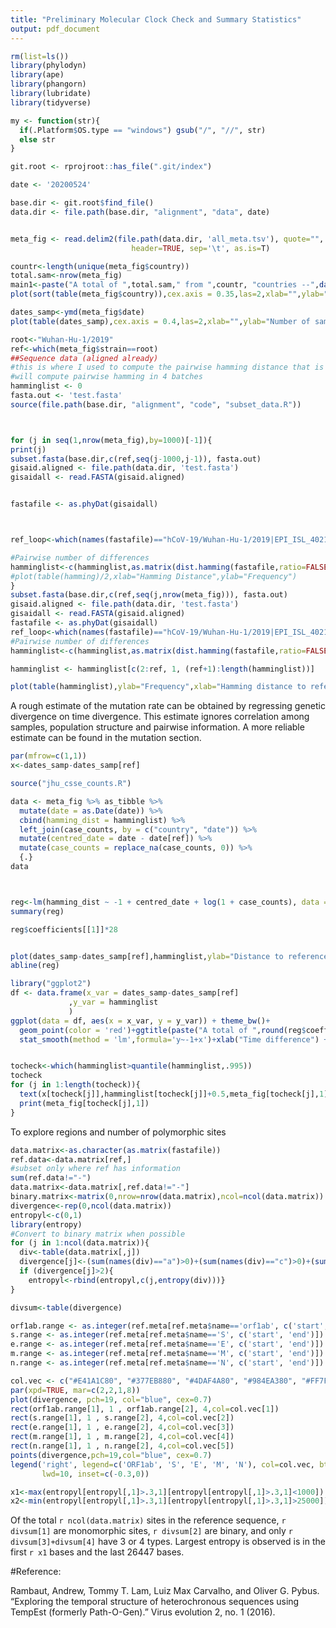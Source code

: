 ```yaml
---
title: "Preliminary Molecular Clock Check and Summary Statistics"
output: pdf_document
---
```


```r
rm(list=ls())
library(phylodyn)
library(ape)
library(phangorn)
library(lubridate)
library(tidyverse)

my <- function(str){
  if(.Platform$OS.type == "windows") gsub("/", "//", str)
  else str
}

git.root <- rprojroot::has_file(".git/index")

date <- '20200524'

base.dir <- git.root$find_file()
data.dir <- file.path(base.dir, "alignment", "data", date)


meta_fig <- read.delim2(file.path(data.dir, 'all_meta.tsv'), quote="",
                           header=TRUE, sep='\t', as.is=T)

countr<-length(unique(meta_fig$country))
total.sam<-nrow(meta_fig)
main1<-paste("A total of ",total.sam," from ",countr, "countries --",date(),collapse="")
plot(sort(table(meta_fig$country)),cex.axis = 0.35,las=2,xlab="",ylab="Number of samples",main="")

```


```r
dates_samp<-ymd(meta_fig$date)
plot(table(dates_samp),cex.axis = 0.4,las=2,xlab="",ylab="Number of samples",main="Sequences by date")
```


```r
root<-"Wuhan-Hu-1/2019"
ref<-which(meta_fig$strain==root)
##Sequence data (aligned already)
#this is where I used to compute the pairwise hamming distance that is difficult 
#will compute pairwise hamming in 4 batches
hamminglist <- 0
fasta.out <- 'test.fasta'
source(file.path(base.dir, "alignment", "code", "subset_data.R"))



for (j in seq(1,nrow(meta_fig),by=1000)[-1]){
print(j)
subset.fasta(base.dir,c(ref,seq(j-1000,j-1)), fasta.out)
gisaid.aligned <- file.path(data.dir, 'test.fasta')
gisaidall <- read.FASTA(gisaid.aligned)


fastafile <- as.phyDat(gisaidall)



ref_loop<-which(names(fastafile)=="hCoV-19/Wuhan-Hu-1/2019|EPI_ISL_402125|2019-12-31")

#Pairwise number of differences
hamminglist<-c(hamminglist,as.matrix(dist.hamming(fastafile,ratio=FALSE))[ref_loop,-ref_loop])
#plot(table(hamming)/2,xlab="Hamming Distance",ylab="Frequency")
}
subset.fasta(base.dir,c(ref,seq(j,nrow(meta_fig))), fasta.out)
gisaid.aligned <- file.path(data.dir, 'test.fasta')
gisaidall <- read.FASTA(gisaid.aligned)
fastafile <- as.phyDat(gisaidall)
ref_loop<-which(names(fastafile)=="hCoV-19/Wuhan-Hu-1/2019|EPI_ISL_402125|2019-12-31")
#Pairwise number of differences
hamminglist<-c(hamminglist,as.matrix(dist.hamming(fastafile,ratio=FALSE))[ref_loop,-ref_loop])

hamminglist <- hamminglist[c(2:ref, 1, (ref+1):length(hamminglist))]

```


```r
plot(table(hamminglist),ylab="Frequency",xlab="Hamming distance to reference")
```

A rough estimate of the mutation rate can be obtained by regressing genetic divergence on time divergence. This estimate ignores correlation among samples, population structure and pairwise information. A more reliable estimate can be found in the mutation section.

```r
par(mfrow=c(1,1))
x<-dates_samp-dates_samp[ref]

source("jhu_csse_counts.R")

data <- meta_fig %>% as_tibble %>%
  mutate(date = as.Date(date)) %>%
  cbind(hamming_dist = hamminglist) %>%
  left_join(case_counts, by = c("country", "date")) %>%
  mutate(centred_date = date - date[ref]) %>%
  mutate(case_counts = replace_na(case_counts, 0)) %>%
  {.}
data



reg<-lm(hamming_dist ~ -1 + centred_date + log(1 + case_counts), data = data)
summary(reg)

reg$coefficients[[1]]*28


plot(dates_samp-dates_samp[ref],hamminglist,ylab="Distance to reference",xlab="Time difference (Days)",main=paste("A total of ",round(reg$coefficients[[1]]*28,2)," of mutations per month",sep=""))
abline(reg)

library("ggplot2")
df <- data.frame(x_var = dates_samp-dates_samp[ref] 
             ,y_var = hamminglist
             )
ggplot(data = df, aes(x = x_var, y = y_var)) + theme_bw()+
  geom_point(color = 'red')+ggtitle(paste("A total of ",round(reg$coefficients[[1]]*28,2)," of mutations per month",sep=""))+
  stat_smooth(method = 'lm',formula='y~-1+x')+xlab("Time difference") + ylab("Distance to reference") +ylim(0,40)


tocheck<-which(hamminglist>quantile(hamminglist,.995))
tocheck
for (j in 1:length(tocheck)){
  text(x[tocheck[j]],hamminglist[tocheck[j]]+0.5,meta_fig[tocheck[j],1],cex=.5)
  print(meta_fig[tocheck[j],1])
}
```

To explore regions and number of polymorphic sites
```r
data.matrix<-as.character(as.matrix(fastafile))
ref.data<-data.matrix[ref,]
#subset only where ref has information
sum(ref.data!="-")
data.matrix<-data.matrix[,ref.data!="-"]
binary.matrix<-matrix(0,nrow=nrow(data.matrix),ncol=ncol(data.matrix))
divergence<-rep(0,ncol(data.matrix))
entropyl<-c(0,1)
library(entropy)
#Convert to binary matrix when possible
for (j in 1:ncol(data.matrix)){
  div<-table(data.matrix[,j])
  divergence[j]<-(sum(names(div)=="a")>0)+(sum(names(div)=="c")>0)+(sum(names(div)=="t")>0)+(sum(names(div)=="g")>0)
  if (divergence[j]>2){
    entropyl<-rbind(entropyl,c(j,entropy(div)))}
}

divsum<-table(divergence)
```

```r
orf1ab.range <- as.integer(ref.meta[ref.meta$name=='orf1ab', c('start', 'end')])
s.range <- as.integer(ref.meta[ref.meta$name=='S', c('start', 'end')])
e.range <- as.integer(ref.meta[ref.meta$name=='E', c('start', 'end')])
m.range <- as.integer(ref.meta[ref.meta$name=='M', c('start', 'end')])
n.range <- as.integer(ref.meta[ref.meta$name=='N', c('start', 'end')])

col.vec <- c("#E41A1C80", "#377EB880", "#4DAF4A80", "#984EA380", "#FF7F0080")
par(xpd=TRUE, mar=c(2,2,1,8))
plot(divergence, pch=19, col="blue", cex=0.7)
rect(orf1ab.range[1], 1 , orf1ab.range[2], 4,col=col.vec[1])
rect(s.range[1], 1 , s.range[2], 4,col=col.vec[2])
rect(e.range[1], 1 , e.range[2], 4,col=col.vec[3])
rect(m.range[1], 1 , m.range[2], 4,col=col.vec[4])
rect(n.range[1], 1 , n.range[2], 4,col=col.vec[5])
points(divergence,pch=19,col="blue", cex=0.7)
legend('right', legend=c('ORF1ab', 'S', 'E', 'M', 'N'), col=col.vec, bty='n',
       lwd=10, inset=c(-0.3,0))

x1<-max(entropyl[entropyl[,1]>.3,1][entropyl[entropyl[,1]>.3,1]<1000])
x2<-min(entropyl[entropyl[,1]>.3,1][entropyl[entropyl[,1]>.3,1]>25000])
```


Of the total `r ncol(data.matrix)` sites in the reference sequence, `r divsum[1]` are monomorphic sites, `r divsum[2]` are binary, and only `r divsum[3]+divsum[4]` have 3 or 4 types. Largest entropy is observed is in the first `r x1` bases and the last 26447 bases.



#Reference:

Rambaut, Andrew, Tommy T. Lam, Luiz Max Carvalho, and Oliver G. Pybus. "Exploring the temporal structure of heterochronous sequences using TempEst (formerly Path-O-Gen)." Virus evolution 2, no. 1 (2016).

